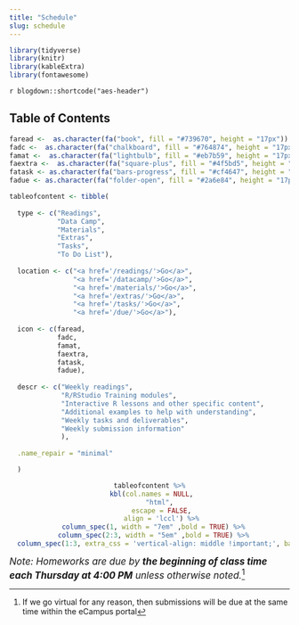 ```yaml
---
title: "Schedule"
slug: schedule
---
```


```r
library(tidyverse)
library(knitr)
library(kableExtra)
library(fontawesome)
```

`r blogdown::shortcode("aes-header")`

## Table of Contents

```r
faread <-  as.character(fa("book", fill = "#739670", height = "17px"))
fadc <-  as.character(fa("chalkboard", fill = "#764874", height = "17px"))
famat <-  as.character(fa("lightbulb", fill = "#eb7b59", height = "17px"))
faextra <-  as.character(fa("square-plus", fill = "#4f5bd5", height = "17px"))
fatask <- as.character(fa("bars-progress", fill = "#cf4647", height = "17px"))
fadue <- as.character(fa("folder-open", fill = "#2a6e84", height = "17px"))

tableofcontent <- tibble(
  
  type <- c("Readings", 
            "Data Camp",
            "Materials",
            "Extras",
            "Tasks",
            "To Do List"),
  
  location <- c("<a href='/readings/'>Go</a>",
                "<a href='/datacamp/'>Go</a>",
                "<a href='/materials/'>Go</a>",
                "<a href='/extras/'>Go</a>",
                "<a href='/tasks/'>Go</a>",
                "<a href='/due/'>Go</a>"),
  
  icon <- c(faread,
            fadc,
            famat,
            faextra,
            fatask,
            fadue),
  
  descr <- c("Weekly readings",
             "R/RStudio Training modules",
             "Interactive R lessons and other specific content",
             "Additional examples to help with understanding",
             "Weekly tasks and deliverables",
             "Weekly submission information"
             ),
  
  .name_repair = "minimal"

  ) 
```

<center>
```r
tableofcontent %>%
  kbl(col.names = NULL, 
      "html", 
      escape = FALSE,
      align = 'lccl') %>%
  column_spec(1, width = "7em" ,bold = TRUE) %>%
  column_spec(2:3, width = "5em" ,bold = TRUE) %>%
  column_spec(1:3, extra_css = 'vertical-align: middle !important;', background = "#212121", color = "#ffffff")
```
</center>

<span style="font-size:17px">*Note: Homeworks are due by* ***the beginning of class time each Thursday at 4:00 PM*** *unless otherwise noted.*[^1]</span>

[^1]: If we go virtual for any reason, then submissions will be due at the same time within the eCampus portal
